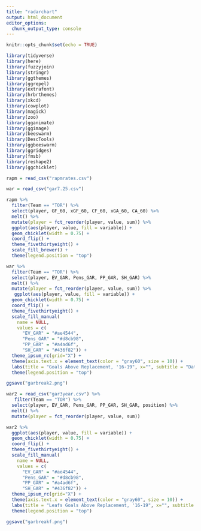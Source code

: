 ---
title: "radarchart"
output: html_document
editor_options: 
  chunk_output_type: console
---

```{r setup, include=FALSE}
knitr::opts_chunk$set(echo = TRUE)
```

```{r}
library(tidyverse)
library(here)
library(fuzzyjoin)
library(stringr)
library(ggthemes)
library(ggrepel)
library(extrafont)
library(hrbrthemes)
library(xkcd)
library(cowplot)
library(magick)
library(zoo)
library(gganimate)
library(ggimage)
library(beeswarm)
library(DescTools)
library(ggbeeswarm)
library(ggridges)
library(fmsb)
library(reshape2)
library(ggchicklet)

rapm = read_csv("rapmrates.csv")

war = read_csv("gar7.25.csv")

```
```{r}
rapm %>% 
  filter(Team == "TOR") %>% 
  select(player, GF_60, xGF_60, CF_60, xGA_60, CA_60) %>% 
  melt() %>% 
  mutate(player = fct_reorder(player, value, sum)) %>% 
  ggplot(aes(player, value, fill = variable)) +
  geom_chicklet(width = 0.75) +
  coord_flip() +
  theme_fivethirtyeight() +
  scale_fill_brewer() +
  theme(legend.position = "top")
```
```{r}
war %>% 
  filter(Team == "TOR") %>% 
  select(player, EV_GAR, Pens_GAR, PP_GAR, SH_GAR) %>% 
  melt() %>% 
  mutate(player = fct_reorder(player, value, sum)) %>% 
   ggplot(aes(player, value, fill = variable)) +
  geom_chicklet(width = 0.75) +
  coord_flip() +
  theme_fivethirtyeight() +
  scale_fill_manual(
    name = NULL,
    values = c(
      "EV_GAR" = "#ae4544",
      "Pens_GAR" = "#d8cb98",
      "PP_GAR" = "#a4ad6f",
      "SH_GAR" = "#436f82")) +
  theme_ipsum_rc(grid="X") +
  theme(axis.text.x = element_text(color = "gray60", size = 10)) +
  labs(title = "Goals Above Replacement, '16-19", x="", subtitle = "Data from @EvolvingHockey", caption = "Chart created by @MackinawStats") +
  theme(legend.position = "top")

ggsave("garbreak2.png")
```

```{r}
war2 = read_csv("gar3year.csv") %>% 
   filter(Team == "TOR") %>% 
  select(player, EV_GAR, Pens_GAR, PP_GAR, SH_GAR, position) %>% 
  melt() %>% 
  mutate(player = fct_reorder(player, value, sum))

war2 %>% 
  ggplot(aes(player, value, fill = variable)) +
  geom_chicklet(width = 0.75) +
  coord_flip() +
  theme_fivethirtyeight() +
  scale_fill_manual(
    name = NULL,
    values = c(
      "EV_GAR" = "#ae4544",
      "Pens_GAR" = "#d8cb98",
      "PP_GAR" = "#a4ad6f",
      "SH_GAR" = "#436f82")) +
  theme_ipsum_rc(grid="X") +
  theme(axis.text.x = element_text(color = "gray60", size = 10)) +
  labs(title = "Leafs Goals Above Replacement, '16-19", x="", subtitle = "Data from @EvolvingHockey", caption = "created by @MackinawStats", y = "") +
  theme(legend.position = "top")

ggsave("garbreakf.png")

```

